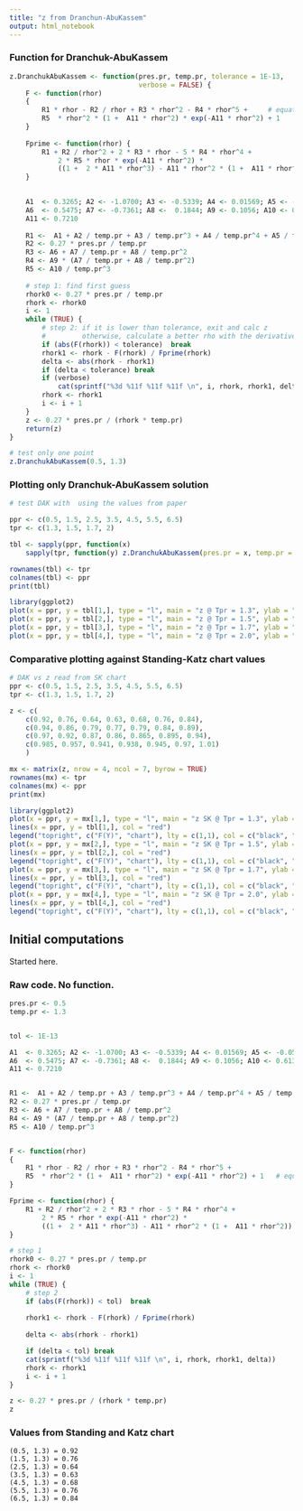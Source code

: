 ```yaml
---
title: "z from Dranchun-AbuKassem"
output: html_notebook
---
```



### Function for Dranchuk-AbuKassem

```r

z.DranchukAbuKassem <- function(pres.pr, temp.pr, tolerance = 1E-13, 
                                verbose = FALSE) {
    F <- function(rhor) 
    {
        R1 * rhor - R2 / rhor + R3 * rhor^2 - R4 * rhor^5 +     # equation 3-41 
        R5  * rhor^2 * (1 +  A11 * rhor^2) * exp(-A11 * rhor^2) + 1  
    }
    
    Fprime <- function(rhor) {
        R1 + R2 / rhor^2 + 2 * R3 * rhor - 5 * R4 * rhor^4 + 
            2 * R5 * rhor * exp(-A11 * rhor^2) * 
            ((1 +  2 * A11 * rhor^3) - A11 * rhor^2 * (1 +  A11 * rhor^2))
    }    

    
    A1  <- 0.3265; A2 <- -1.0700; A3 <- -0.5339; A4 <- 0.01569; A5 <- -0.05165
    A6  <- 0.5475; A7 <- -0.7361; A8 <-  0.1844; A9 <- 0.1056; A10 <- 0.6134; 
    A11 <- 0.7210
    
    R1 <-  A1 + A2 / temp.pr + A3 / temp.pr^3 + A4 / temp.pr^4 + A5 / temp.pr^5
    R2 <- 0.27 * pres.pr / temp.pr
    R3 <- A6 + A7 / temp.pr + A8 / temp.pr^2
    R4 <- A9 * (A7 / temp.pr + A8 / temp.pr^2)
    R5 <- A10 / temp.pr^3
    
    # step 1: find first guess
    rhork0 <- 0.27 * pres.pr / temp.pr
    rhork <- rhork0
    i <- 1
    while (TRUE) {
        # step 2: if it is lower than tolerance, exit and calc z
        #         otherwise, calculate a better rho with the derivative
        if (abs(F(rhork)) < tolerance)  break
        rhork1 <- rhork - F(rhork) / Fprime(rhork)
        delta <- abs(rhork - rhork1)
        if (delta < tolerance) break
        if (verbose) 
            cat(sprintf("%3d %11f %11f %11f \n", i, rhork, rhork1, delta))
        rhork <- rhork1
        i <- i + 1
    }
    z <- 0.27 * pres.pr / (rhork * temp.pr)
    return(z)
}    
```


```r
# test only one point
z.DranchukAbuKassem(0.5, 1.3)
```

### Plotting only Dranchuk-AbuKassem solution

```r
# test DAK with  using the values from paper

ppr <- c(0.5, 1.5, 2.5, 3.5, 4.5, 5.5, 6.5)
tpr <- c(1.3, 1.5, 1.7, 2)

tbl <- sapply(ppr, function(x) 
    sapply(tpr, function(y) z.DranchukAbuKassem(pres.pr = x, temp.pr = y)))

rownames(tbl) <- tpr
colnames(tbl) <- ppr
print(tbl)

library(ggplot2)
plot(x = ppr, y = tbl[1,], type = "l", main = "z @ Tpr = 1.3", ylab = "z")
plot(x = ppr, y = tbl[2,], type = "l", main = "z @ Tpr = 1.5", ylab = "z")
plot(x = ppr, y = tbl[3,], type = "l", main = "z @ Tpr = 1.7", ylab = "z")
plot(x = ppr, y = tbl[4,], type = "l", main = "z @ Tpr = 2.0", ylab = "z")
```


### Comparative plotting against Standing-Katz chart values


```r
# DAK vs z read from SK chart
ppr <- c(0.5, 1.5, 2.5, 3.5, 4.5, 5.5, 6.5)
tpr <- c(1.3, 1.5, 1.7, 2)

z <- c(
    c(0.92, 0.76, 0.64, 0.63, 0.68, 0.76, 0.84),
    c(0.94, 0.86, 0.79, 0.77, 0.79, 0.84, 0.89),
    c(0.97, 0.92, 0.87, 0.86, 0.865, 0.895, 0.94),
    c(0.985, 0.957, 0.941, 0.938, 0.945, 0.97, 1.01)
    )

mx <- matrix(z, nrow = 4, ncol = 7, byrow = TRUE)
rownames(mx) <- tpr
colnames(mx) <- ppr
print(mx)

library(ggplot2)
plot(x = ppr, y = mx[1,], type = "l", main = "z SK @ Tpr = 1.3", ylab = "z")
lines(x = ppr, y = tbl[1,], col = "red")
legend("topright", c("F(Y)", "chart"), lty = c(1,1), col = c("black", "red"))
plot(x = ppr, y = mx[2,], type = "l", main = "z SK @ Tpr = 1.5", ylab = "z")
lines(x = ppr, y = tbl[2,], col = "red")
legend("topright", c("F(Y)", "chart"), lty = c(1,1), col = c("black", "red"))
plot(x = ppr, y = mx[3,], type = "l", main = "z SK @ Tpr = 1.7", ylab = "z")
lines(x = ppr, y = tbl[3,], col = "red")
legend("topright", c("F(Y)", "chart"), lty = c(1,1), col = c("black", "red"))
plot(x = ppr, y = mx[4,], type = "l", main = "z SK @ Tpr = 2.0", ylab = "z")
lines(x = ppr, y = tbl[4,], col = "red")
legend("topright", c("F(Y)", "chart"), lty = c(1,1), col = c("black", "red"))
```


## Initial computations
Started here.

### Raw code. No function.

```r
pres.pr <- 0.5
temp.pr <- 1.3


tol <- 1E-13

A1  <- 0.3265; A2 <- -1.0700; A3 <- -0.5339; A4 <- 0.01569; A5 <- -0.05165
A6  <- 0.5475; A7 <- -0.7361; A8 <-  0.1844; A9 <- 0.1056; A10 <- 0.6134; 
A11 <- 0.7210


R1 <-  A1 + A2 / temp.pr + A3 / temp.pr^3 + A4 / temp.pr^4 + A5 / temp.pr^5
R2 <- 0.27 * pres.pr / temp.pr
R3 <- A6 + A7 / temp.pr + A8 / temp.pr^2
R4 <- A9 * (A7 / temp.pr + A8 / temp.pr^2)
R5 <- A10 / temp.pr^3


F <- function(rhor) 
{
    R1 * rhor - R2 / rhor + R3 * rhor^2 - R4 * rhor^5 + 
    R5  * rhor^2 * (1 +  A11 * rhor^2) * exp(-A11 * rhor^2) + 1   # equation 3-41
}

Fprime <- function(rhor) {
    R1 + R2 / rhor^2 + 2 * R3 * rhor - 5 * R4 * rhor^4 + 
        2 * R5 * rhor * exp(-A11 * rhor^2) * 
        ((1 +  2 * A11 * rhor^3) - A11 * rhor^2 * (1 +  A11 * rhor^2))
}

# step 1
rhork0 <- 0.27 * pres.pr / temp.pr
rhork <- rhork0
i <- 1
while (TRUE) {
    # step 2
    if (abs(F(rhork)) < tol)  break
    
    rhork1 <- rhork - F(rhork) / Fprime(rhork)
    
    delta <- abs(rhork - rhork1)

    if (delta < tol) break
    cat(sprintf("%3d %11f %11f %11f \n", i, rhork, rhork1, delta))
    rhork <- rhork1
    i <- i + 1
}

z <- 0.27 * pres.pr / (rhork * temp.pr)
z
```

### Values from Standing and Katz chart


    (0.5, 1.3) = 0.92
    (1.5, 1.3) = 0.76
    (2.5, 1.3) = 0.64
    (3.5, 1.3) = 0.63
    (4.5, 1.3) = 0.68
    (5.5, 1.3) = 0.76
    (6.5, 1.3) = 0.84